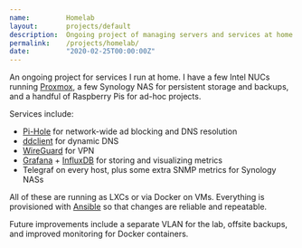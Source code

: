 ```yaml
---
name:         Homelab
layout:       projects/default
description:  Ongoing project of managing servers and services at home.
permalink:    /projects/homelab/
date:         "2020-02-25T00:00:00Z"
---
```


An ongoing project for services I run at home. I have a few Intel NUCs running [Proxmox](https://www.proxmox.com/), a few Synology NAS for persistent storage and backups, and a handful of Raspberry Pis for ad-hoc projects.

Services include:
- [Pi-Hole](https://pi-hole.net) for network-wide ad blocking and DNS resolution
- [ddclient](https://sourceforge.net/p/ddclient/wiki/Home) for dynamic DNS
- [WireGuard](https://wiki.archlinux.org/index.php/WireGuard) for VPN
- [Grafana](https://grafana.com) + [InfluxDB](https://www.influxdata.com/products/influxdb-overview) for storing and visualizing metrics
- Telegraf on every host, plus some extra SNMP metrics for Synology NASs

All of these are running as LXCs or via Docker on VMs. Everything is provisioned with [Ansible](https://www.ansible.com) so that changes are reliable and repeatable.

Future improvements include a separate VLAN for the lab, offsite backups, and improved monitoring for Docker containers.
